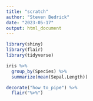 ```yaml
---
title: "scratch"
author: "Steven Bedrick"
date: "2023-05-17"
output: html_document
---
```


```r
library(shiny)
library(flair)
library(tidyverse)
```


```r

iris %>%
  group_by(Species) %>%
  summarize(mean(Sepal.Length))

```

```r

decorate("how_to_pipe") %>% 
  flair("%>%")
  
```